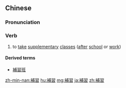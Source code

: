 {{also|补习}}
==Chinese==
{{zh-forms|s=补习}}

===Pronunciation===
{{zh-pron
|m=bǔxí
|c=bou2 zaap6
|mn=pó͘-si̍p
|cat=v
}}

===Verb===
{{zh-verb}}

# {{lb|zh|Elementary Mandarin}} to [[take]] [[supplementary]] [[classes]] ([[after]] [[school]] or [[work]])

====Derived terms====
* [[補習班]]

[[zh-min-nan:補習]]
[[hu:補習]]
[[mg:補習]]
[[ja:補習]]
[[zh:補習]]